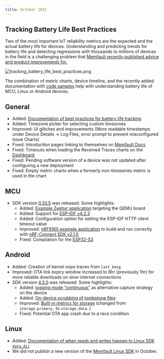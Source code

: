 ```yaml
---
title: October 2022
---
```


## Tracking Battery Life Best Practices

Two of the most important IoT reliability metrics are the expected and the
actual battery life for devices. Understanding and predicting trends for battery
life and detecting regressions with thousands to millions of devices in the
field is a challenging problem that
[Memfault recently published advice and product improvements for.](/docs/best_practices/metrics-for-battery-life/)

![tracking_battery_life_best_practices.png](/img/blog/2022-10-31-Tracking-Battery-Life-Best-Practices.png)

The combination of metric charts, device timeline, and the recently added
documentation with
[code samples](/docs/best_practices/metrics-for-battery-life/#implementing-battery-metrics-in-code)
help with understanding battery life of MCU, Linux or Android devices.

<!-- truncate -->

## General

- Added:
  [Documentation of best practices for battery life tracking](/docs/best_practices/metrics-for-battery-life)
- Added: Timezone picker for selecting custom timezones
- Improved: UI glitches and improvements (More readable timestamps under Device
  Details → Log Files, error prompt to prevent misconfigured Issue Charts)
- Fixed: Introduction pages linking to themselves on [Memfault Docs](/)
- Fixed: Timeouts when loading the Received Traces charts on the
  [Dashboard](https://app.memfault.com/organizations/-/projects/-/overview)
- Fixed: Pending software version of a device was not updated after configuring
  a new deployment
- Fixed: Empty metric charts when a formerly non-timeseries metric is used in
  the chart

## MCU

- SDK version
  [0.33.5](https://github.com/memfault/memfault-firmware-sdk/blob/master/CHANGES.md#changes-between-memfault-sdk-0334-and-sdk-0335---oct-19-2022)
  was released. Some highlights:
  - Added:
    [Example Zephyr application](https://github.com/memfault/memfault-firmware-sdk/tree/master/examples/zephyr/qemu)
    targeting the QEMU board
  - Added: Support for
    [ESP-IDF v4.2.3](https://github.com/espressif/esp-idf/releases/tag/v4.2.3)
  - Added: Configuration option for setting the ESP-IDF HTTP client timeout
    value
  - Improved:
    [nRF9160 example application](https://github.com/memfault/memfault-firmware-sdk/tree/master/examples/nrf-connect-sdk/nrf9160)
    to build and run correctly with
    [nRF-Connect SDK v2.1.0](https://developer.nordicsemi.com/nRF_Connect_SDK/doc/latest/nrf/releases/release-notes-2.1.0.html)
  - Fixed: Compilation for the
    [ESP32-S3](https://www.espressif.com/en/products/socs/esp32-s3)

## Android

- Added: Creation of kernel oops traces from `last_kmsg`
- Improved: OTA link expiry window increased to 6hr (previously 1hr) for more
  reliable downloads on slow internet connections
- SDK version
  [4.3.0](https://github.com/memfault/bort/blob/master/CHANGELOG.md#v430---october-18th-2022)
  was released. Some highlights:
  - Added: [logging mode “continuous”](/docs/android/android-logging/) as
    alternative capture strategy on the device
  - Added:
    [On-device scrubbing of tombstone files](/docs/android/android-data-scrubbing/)
  - Improved:
    [Built-in metrics for storage](/docs/android/android-builtin-metrics/#storage-usage)
    (changed from `storage.primary.` to `storage.data.`)
  - Fixed: Potential OTA app crash due to a race condition

## Linux

- Added:
  [Documentation of when reads and writes happen to Linux SDK `data_dir`](/docs/linux/linux-getting-started-guide#configure-a-persistent-storage-directory-for-memfaultd)
- We did not publish a new version of the
  [Memfault Linux SDK](https://github.com/memfault/memfault-linux-sdk) in
  October.
